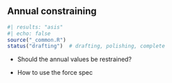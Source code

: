 ## Annual constraining

```r
#| results: "asis"
#| echo: false
source("_common.R")
status("drafting")  # drafting, polishing, complete
```

-   Should the annual values be restrained?

-   How to use the force spec
